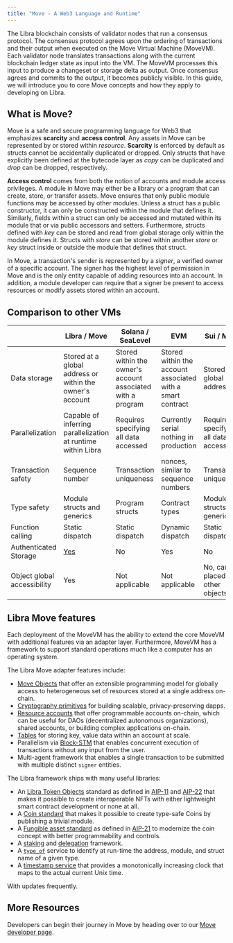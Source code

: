 ```yaml
---
title: "Move - A Web3 Language and Runtime"
---
```


The Libra blockchain consists of validator nodes that run a consensus protocol. The consensus protocol agrees upon the ordering of transactions and their output when executed on the Move Virtual Machine (MoveVM). Each validator node translates transactions along with the current blockchain ledger state as input into the VM. The MoveVM processes this input to produce a changeset or storage delta as output. Once consensus agrees and commits to the output, it becomes publicly visible. In this guide, we will introduce you to core Move concepts and how they apply to developing on Libra.

## What is Move?

Move is a safe and secure programming language for Web3 that emphasizes **scarcity** and **access control**. Any assets in Move can be represented by or stored within _resource_. **Scarcity** is enforced by default as structs cannot be accidentally duplicated or dropped. Only structs that have explicitly been defined at the bytecode layer as _copy_ can be duplicated and _drop_ can be dropped, respectively.

**Access control** comes from both the notion of accounts and module access privileges. A module in Move may either be a library or a program that can create, store, or transfer assets. Move ensures that only public module functions may be accessed by other modules. Unless a struct has a public constructor, it can only be constructed within the module that defines it. Similarly, fields within a struct can only be accessed and mutated within its module that or via public accessors and setters. Furthermore, structs defined with _key_ can be stored and read from global storage only within the module defines it. Structs with _store_ can be stored within another _store_ or _key_ struct inside or outside the module that defines that struct.

In Move, a transaction's sender is represented by a _signer_, a verified owner of a specific account. The signer has the highest level of permission in Move and is the only entity capable of adding resources into an account. In addition, a module developer can require that a signer be present to access resources or modify assets stored within an account.

## Comparison to other VMs

|                             | Libra / Move                                                  | Solana / SeaLevel                                                | EVM                                                        | Sui / Move                            |
| --------------------------- | ------------------------------------------------------------- | ---------------------------------------------------------------- | ---------------------------------------------------------- | ------------------------------------- |
| Data storage                | Stored at a global address or within the owner's account | Stored within the owner's account associated with a program | Stored within the account associated with a smart contract | Stored at a global address            |
| Parallelization             | Capable of inferring parallelization at runtime within Libra  | Requires specifying all data accessed                            | Currently serial nothing in production                     | Requires specifying all data accessed |
| Transaction safety          | Sequence number                                               | Transaction uniqueness                                           | nonces, similar to sequence numbers                        | Transaction uniqueness                |
| Type safety                 | Module structs and generics                                   | Program structs                                                  | Contract types                                             | Module structs and generics           |
| Function calling            | Static dispatch                                               | Static dispatch                                                  | Dynamic dispatch                                           | Static dispatch                       |
| Authenticated Storage       | [Yes](/network/glossary#merkle-trees)                     | No                                                               | Yes                                                        | No                                    |
| Object global accessibility | Yes                                                           | Not applicable                                                   | Not applicable                                             | No, can be placed in other objects    |

## Libra Move features

Each deployment of the MoveVM has the ability to extend the core MoveVM with additional features via an adapter layer. Furthermore, MoveVM has a framework to support standard operations much like a computer has an operating system.

The Libra Move adapter features include:

- [Move Objects](https://github.com/aptos-foundation/AIPs/blob/main/aips/aip-10.md) that offer an extensible programming model for globally access to heterogeneous set of resources stored at a single address on-chain.
- [Cryptography primitives](/build/smart-contracts/cryptography) for building scalable, privacy-preserving dapps.
- [Resource accounts](/build/smart-contracts/resource-accounts) that offer programmable accounts on-chain, which can be useful for DAOs (decentralized autonomous organizations), shared accounts, or building complex applications on-chain.
- [Tables](https://github.com/libra2org/libra2-core/blob/main/aptos-move/framework/aptos-stdlib/sources/table.move) for storing key, value data within an account at scale.
- Parallelism via [Block-STM](https://medium.com/aptoslabs/block-stm-how-we-execute-over-160k-transactions-per-second-on-the-aptos-blockchain-3b003657e4ba) that enables concurrent execution of transactions without any input from the user.
- Multi-agent framework that enables a single transaction to be submitted with multiple distinct `signer` entities.

The Libra framework ships with many useful libraries:

- An [Libra Token Objects](https://github.com/libra2org/libra2-core/tree/main/aptos-move/framework/aptos-token-objects/sources) standard as defined in [AIP-11](https://github.com/aptos-foundation/AIPs/blob/main/aips/aip-11.md) and [AIP-22](https://github.com/aptos-foundation/AIPs/blob/main/aips/aip-22.md) that makes it possible to create interoperable NFTs with either lightweight smart contract development or none at all.
- A [Coin standard](https://github.com/libra2org/libra2-core/blob/main/aptos-move/framework/aptos-framework/sources/coin.move) that makes it possible to create type-safe Coins by publishing a trivial module.
- A [Fungible asset standard](https://github.com/libra2org/libra2-core/blob/main/aptos-move/framework/aptos-framework/sources/fungible_asset.move) as defined in [AIP-21](https://github.com/aptos-foundation/AIPs/blob/main/aips/aip-21.md) to modernize the coin concept with better programmability and controls.
- A [staking](https://github.com/libra2org/libra2-core/blob/main/aptos-move/framework/aptos-framework/sources/staking_contract.move) and [delegation](https://github.com/libra2org/libra2-core/blob/main/aptos-move/framework/aptos-framework/sources/delegation_pool.move) framework.
- A [`type_of`](https://github.com/libra2org/libra2-core/blob/main/aptos-move/framework/aptos-stdlib/sources/type_info.move) service to identify at run-time the address, module, and struct name of a given type.
- A [timestamp service](https://github.com/libra2org/libra2-core/blob/main/aptos-move/framework/aptos-framework/sources/timestamp.move) that provides a monotonically increasing clock that maps to the actual current Unix time.

With updates frequently.

## More Resources

Developers can begin their journey in Move by heading over to our [Move developer page](/network/blockchain/move).
